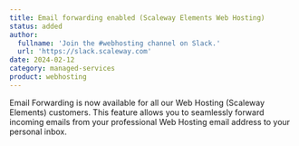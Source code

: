 ```yaml
---
title: Email forwarding enabled (Scaleway Elements Web Hosting)
status: added
author:
  fullname: 'Join the #webhosting channel on Slack.'
  url: 'https://slack.scaleway.com'
date: 2024-02-12
category: managed-services
product: webhosting
---
```


Email Forwarding is now available for all our Web Hosting (Scaleway Elements) customers. This feature allows you to seamlessly forward incoming emails from your professional Web Hosting email address to your personal inbox.